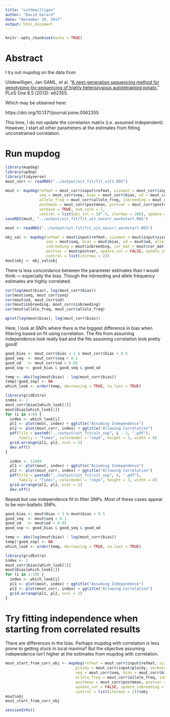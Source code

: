 ```yaml
---
title: "uitdewilligen"
author: "David Gerard"
date: "December 20, 2017"
output: html_document
---
```


```r
knitr::opts_chunk$set(echo = TRUE)
```

# Abstract

I try out mupdog on the data from

Uitdewilligen, Jan GAML, et al. "[A next-generation sequencing method for genotyping-by-sequencing of highly heterozygous autotetraploid potato.](http://journals.plos.org/plosone/article?id=10.1371/journal.pone.0062355)" PLoS One 8.5 (2013): e62355.

Which may be obtained here:

https://doi.org/10.1371/journal.pone.0062355

This time, I do not update the correlation matrix (i.e. assumed independent). However, I start all other parameters at the estimates from fitting unconstrained correlation.

# Run mupdog
```r
library(mupdog)
library(updog)
library(tidyverse)
mout_corr <- readRDS("../output/uit_fit/fit_uit1.RDS")
```

```r
mout <- mupdog(refmat = mout_corr$input$refmat, sizemat = mout_corr$input$sizemat, ploidy = mout_corr$input$ploidy, 
               seq = mout_corr$seq, bias = mout_corr$bias, od = mout_corr$od, 
               allele_freq = mout_corr$allele_freq, inbreeding = mout_corr$inbreeding, 
               postmean = mout_corr$postmean, postvar = mout_corr$postvar, 
               verbose = TRUE, num_core = 7,
               control = list(obj_tol = 10^-5, itermax = 200), update_cor = FALSE)
saveRDS(mout, "../output/uit_fit/fit_uit_nocorr_warmstart.RDS")
```

```r
mout <- readRDS("../output/uit_fit/fit_uit_nocorr_warmstart.RDS")
```

```r
obj_val <- mupdog(refmat = mout$input$refmat, sizemat = mout$input$sizemat, ploidy = mout$input$ploidy, verbose = TRUE, 
                  seq = mout$seq, bias = mout$bias, od = mout$od, allele_freq = mout$allele_freq, 
                  inbreeding = mout$inbreeding, cor_mat = mout$cor_mat, postmean = mout$postmean, 
                  postvar = mout$postvar, update_cor = FALSE, update_inbreeding = FALSE, update_allele_freq = FALSE, 
                  control = list(itermax = 2))
mout$obj <- obj_val$obj
```

There is less concordance between the parameter estimates than I would think --- especially the bias. Though the inbreeding and allele frequency estimates are highly correlated.
```r
cor(log(mout$bias), log(mout_corr$bias))
cor(mout$seq, mout_corr$seq)
cor(mout$od, mout_corr$od)
cor(mout$inbreeding, mout_corr$inbreeding)
cor(mout$allele_freq, mout_corr$allele_freq)
```
```r
qplot(log(mout$bias), log(mout_corr$bias))
```


Here, I look at SNPs where there is the biggest difference in bias when filtering based on fit using correlation. The fits from assuming independence look really bad and the fits assuming correlation look pretty good!
```r
good_bias <- mout_corr$bias < 2 & mout_corr$bias > 0.5
good_seq  <- mout_corr$seq < 0.1
good_od   <- mout_corr$od < 0.05
good_snp <- good_bias & good_seq & good_od

temp <- abs(log(mout$bias) - log(mout_corr$bias))
temp[!good_snp] <- NA
which_look <- order(temp, decreasing = TRUE, na.last = TRUE)

library(gridExtra)
index <- 1
mout_corr$bias[which_look[1]]
mout$bias[which_look[1]]
for (i in 4:6) {
  index <- which_look[i]
  pl1 <- plot(mout, index) + ggtitle("Assuming Independence")
  pl2 <- plot(mout_corr, index) + ggtitle("Allowing Correlation")
  pdf(file = paste0("../output/uit_fit/uit_snp", i - 3, ".pdf"),
      family = "Times", colormodel = "cmyk", height = 3, width = 8)
  grid.arrange(pl1, pl2, ncol = 2)
  dev.off()
}
```

```r
  index <- 12409
  pl1 <- plot(mout, index) + ggtitle("Assuming Independence")
  pl2 <- plot(mout_corr, index) + ggtitle("Allowing Correlation")
  pdf(file = paste0("../output/uit_fit/uit_snp", 4, ".pdf"),
      family = "Times", colormodel = "cmyk", height = 3, width = 8)
  grid.arrange(pl1, pl2, ncol = 2)
  dev.off()
```




Repeat but use independence fit to filter SNPs. Most of these cases appear to be non-biallelic SNPs.
```r
good_bias <- mout$bias < 2 & mout$bias > 0.5
good_seq  <- mout$seq < 0.1
good_od   <- mout$od < 0.05
good_snp <- good_bias & good_seq & good_od

temp <- abs(log(mout$bias) - log(mout_corr$bias))
temp[!good_snp] <- NA
which_look <- order(temp, decreasing = TRUE, na.last = TRUE)

library(gridExtra)
index <- 1
mout_corr$bias[which_look[1]]
mout$bias[which_look[1]]
for (i in 1:10) {
  index <- which_look[i]
  pl1 <- plot(mout, index) + ggtitle("Assuming Independence")
  pl2 <- plot(mout_corr, index) + ggtitle("Allowing Correlation")
  grid.arrange(pl1, pl2, ncol = 2)
}
```


# Try fitting independence when starting from correlated results

There are differences in the bias. Perhaps mupdog with correlation is less prone to getting stuck in local maxima? But the objective assuming independence isn't higher at the estimates from mupdog with correlation.

```r
mout_start_from_corr_obj <- mupdog(refmat = mout_corr$input$refmat, sizemat = mout_corr$input$sizemat, 
                               ploidy = mout_corr$input$ploidy, verbose = TRUE, 
                               seq = mout_corr$seq, bias = mout_corr$bias, od = mout_corr$od, 
                               allele_freq = mout_corr$allele_freq, inbreeding = mout_corr$inbreeding, 
                               postmean = mout_corr$postmean, postvar = mout_corr$postvar, 
                               update_cor = FALSE, update_inbreeding = FALSE, update_allele_freq = FALSE, 
                               control = list(itermax = 2))$obj
mout$obj
mout_start_from_corr_obj
```


```r
sessionInfo()
```



